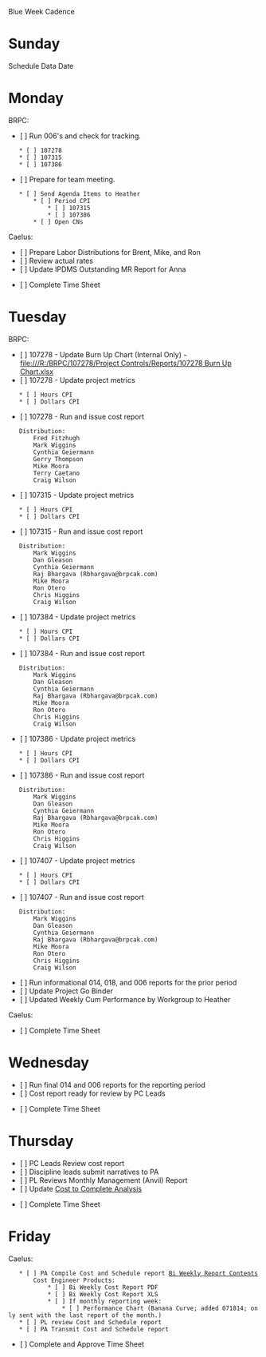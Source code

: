 Blue Week Cadence

= Sunday =
Schedule Data Date

= Monday =
BRPC:
* [ ] Run 006's and check for tracking.
	* [ ] 107278
	* [ ] 107315
	* [ ] 107386
 
* [ ] Prepare for team meeting.
	* [ ] Send Agenda Items to Heather
		* [ ] Period CPI
			* [ ] 107315
			* [ ] 107386
		* [ ] Open CNs

Caelus:
* [ ] Prepare Labor Distributions for Brent, Mike, and Ron
* [ ] Review actual rates
* [ ] Update IPDMS Outstanding MR Report for Anna

* [ ] Complete Time Sheet

= Tuesday =
BRPC:
* [ ] 107278 - Update Burn Up Chart (Internal Only) - [[file:///R:/BRPC/107278/Project Controls/Reports/107278 Burn Up Chart.xlsx]]
* [ ] 107278 - Update project metrics
	* [ ] Hours CPI
	* [ ] Dollars CPI
* [ ] 107278 - Run and issue cost report
	Distribution:
		Fred Fitzhugh
		Mark Wiggins
		Cynthia Geiermann
		Gerry Thompson
		Mike Moora
		Terry Caetano
		Craig Wilson
* [ ] 107315 - Update project metrics
	* [ ] Hours CPI
	* [ ] Dollars CPI
* [ ] 107315 - Run and issue cost report 
	Distribution:
		Mark Wiggins
		Dan Gleason
		Cynthia Geiermann
		Raj Bhargava (Rbhargava@brpcak.com)
		Mike Moora
		Ron Otero
		Chris Higgins
		Craig Wilson
* [ ] 107384 - Update project metrics
	* [ ] Hours CPI
	* [ ] Dollars CPI
* [ ] 107384 - Run and issue cost report 
	Distribution:
		Mark Wiggins
		Dan Gleason
		Cynthia Geiermann
		Raj Bhargava (Rbhargava@brpcak.com)
		Mike Moora
		Ron Otero
		Chris Higgins
		Craig Wilson
* [ ] 107386 - Update project metrics
	* [ ] Hours CPI
	* [ ] Dollars CPI
* [ ] 107386 - Run and issue cost report 
	Distribution:
		Mark Wiggins
		Dan Gleason
		Cynthia Geiermann
		Raj Bhargava (Rbhargava@brpcak.com)
		Mike Moora
		Ron Otero
		Chris Higgins
		Craig Wilson
* [ ] 107407 - Update project metrics
	* [ ] Hours CPI
	* [ ] Dollars CPI
* [ ] 107407 - Run and issue cost report 
	Distribution:
		Mark Wiggins
		Dan Gleason
		Cynthia Geiermann
		Raj Bhargava (Rbhargava@brpcak.com)
		Mike Moora
		Ron Otero
		Chris Higgins
		Craig Wilson

* [ ] Run informational 014, 018, and 006 reports for the prior period
* [ ] Update Project Go Binder
* [ ] Updated Weekly Cum Performance by Workgroup to Heather

Caelus:

* [ ] Complete Time Sheet

= Wednesday =
* [ ] Run final 014 and 006 reports for the reporting period
* [ ] Cost report ready for review by PC Leads

* [ ] Complete Time Sheet

= Thursday =
* [ ] PC Leads Review cost report
* [ ] Discipline leads submit narratives to PA
* [ ] PL Reviews Monthly Management (Anvil) Report
* [ ] Update [[file:///S:/Caelus/106726/Project Controls/Project Accounting/106726 - NDS-1 & OTPEX - Cost to Complete Analysis - Through WE 032015.xlsx|Cost to Complete Analysis]]

* [ ] Complete Time Sheet

= Friday =
Caelus:
	* [ ] PA Compile Cost and Schedule report [[Bi Weekly Report Contents]]
		Cost Engineer Products:
			* [ ] Bi Weekly Cost Report PDF
			* [ ] Bi Weekly Cost Report XLS
			* [ ] If monthly reporting week:
				* [ ] Performance Chart (Banana Curve; added 071814; only sent with the last report of the month.)
	* [ ] PL review Cost and Schedule report
	* [ ] PA Transmit Cost and Schedule report

* [ ] Complete and Approve Time Sheet


